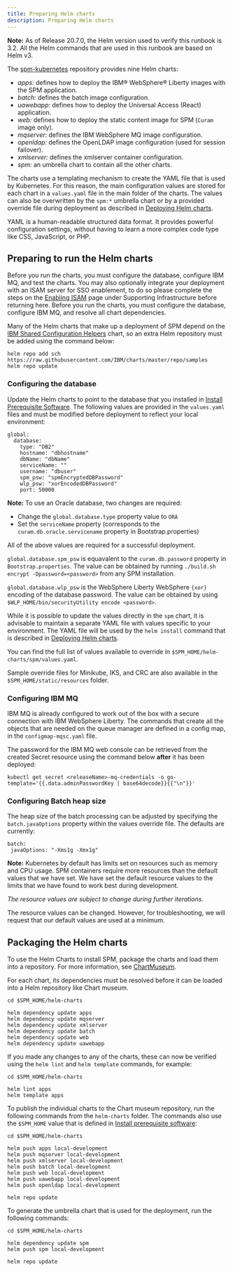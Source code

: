 ```yaml
---
title: Preparing Helm charts
description: Preparing Helm charts
---
```


<InlineNotification>

**Note:** As of Release 20.7.0, the Helm version used to verify this runbook is 3.2. All the Helm commands that are used in this runbook are based on Helm v3.

</InlineNotification>

The [spm-kubernetes](https://github.com/IBM/spm-kubernetes) repository provides nine Helm charts:

* *apps:* defines how to deploy the IBM® WebSphere® Liberty images with the SPM application.
* *batch:* defines the batch image configuration.
* *uawebapp:* defines how to deploy the Universal Access (React) application.
* *web:* defines how to deploy the static content image for SPM (`Curam` image only).
* *mqserver:* defines the IBM WebSphere MQ image configuration.
* *openldap:* defines the OpenLDAP image configuration (used for session failover).
* *xmlserver:* defines the xmlserver container configuration.
* *spm:* an umbrella chart to contain all the other charts.

The charts use a templating mechanism to create the YAML file that is used by Kubernetes.
For this reason, the main configuration values are stored for each chart in a `values.yaml` file in the main folder of the charts.
The values can also be overwritten by the `spm:*` umbrella chart or by a provided override file during deployment as described in [Deploying Helm charts](/04-deployment/hc_deployment).

YAML is a human-readable structured data format. It provides powerful configuration settings, without having to learn a more complex code type like CSS, JavaScript, or PHP.

## Preparing to run the Helm charts

Before you run the charts, you must configure the database, configure IBM MQ, and test the charts.
You may also optionally integrate your deployment with an ISAM server for SSO enablement,
to do so please complete the steps on the [Enabling ISAM](/07-supporting-infrastructure/ISAM) page under Supporting Infrastructure before returning here.
Before you run the charts, you must configure the database, configure IBM MQ, and resolve all chart dependencies.

Many of the Helm charts that make up a deployment of SPM depend on the [IBM Shared Configuration Helpers](https://github.com/IBM/charts/tree/master/samples/ibm-sch) chart, so an extra Helm repository must be added using the command below:

```shell
helm repo add sch https://raw.githubusercontent.com/IBM/charts/master/repo/samples
helm repo update
```

### Configuring the database

Update the Helm charts to point to the database that you installed in
[Install Prerequisite Software](/01-prereq/prereq).
The following values are provided in the  `values.yaml` files and must be modified before deployment to reflect your local environment:

```
global:
  database:
    type: "DB2"
    hostname: "dbhostname"
    dbName: "dbName"
    serviceName: ""
    username: "dbuser"
    spm_psw: "spmEncryptedDBPassword"
    wlp_psw: "xorEncodedDBPassword"
    port: 50000
```

<InlineNotification>

**Note:** To use an Oracle database, two changes are required:

* Change the `global.database.type` property value to `ORA`
* Set the `serviceName` property (corresponds to the `curam.db.oracle.servicename` property in Bootstrap.properties)

</InlineNotification>

All of the above values are required for a successful deployment.

`global.database.spm_psw` is equavalent to the `curam.db.password` property in `Bootstrap.properties`.
The value can be obtained by running `./build.sh encrypt -Dpassword=<password>` from any SPM installation.

`global.database.wlp_psw` is the WebSphere Liberty WebSphere `{xor}` encoding of the database password. The value can be obtained by using `$WLP_HOME/bin/securityUtility encode <password>`.

While it is possible to update the values directly in the `spm` chart, it is advisable to maintain a separate YAML file with values specific to your environment.
The YAML file will be used by the `helm install` command that is described in [Deploying Helm charts](/04-deployment/hc_deployment).

<InlineNotification>

You can find the full list of values available to override in `$SPM_HOME/helm-charts/spm/values.yaml`.

Sample override files for Minikube, IKS, and CRC are also available in the `$SPM_HOME/static/resources` folder.

</InlineNotification>

### Configuring IBM MQ

IBM MQ is already configured to work out of the box with a secure connection with IBM WebSphere Liberty.
The commands that create all the objects that are needed on the queue manager are defined in a config map, in the `configmap-mqsc.yaml` file.

The password for the IBM MQ web console can be retrieved from the created Secret resource using the command below **after** it has been deployed:

```shell
kubectl get secret <releaseName>-mq-credentials -o go-template='{{.data.adminPasswordKey | base64decode}}{{"\n"}}'
```

### Configuring Batch heap size

The heap size of the batch processing can be adjusted by specifying the `batch.javaOptions` property within the values override file. The defaults are currently:

```
batch:
 javaOptions: "-Xms1g -Xmx1g"
```

<InlineNotification>

**Note:** Kubernetes by default has limits set on resources such as memory and CPU usage. SPM containers require more resources than the default values that we have set.
We have set the default resource values to the limits that we have found to work best during development.

_The resource values are subject to change during further iterations._

The resource values can be changed. However, for troubleshooting, we will request that our default values are used at a minimum.

</InlineNotification>

## Packaging the Helm charts

To use the Helm Charts to install SPM, package the charts and load them into a repository. For more information, see [ChartMuseum](/01-prereq/chartmuseum).

For each chart, its dependencies must be resolved before it can be loaded into a Helm repository like Chart museum.

```shell
cd $SPM_HOME/helm-charts

helm dependency update apps
helm dependency update mqserver
helm dependency update xmlserver
helm dependency update batch
helm dependency update web
helm dependency update uawebapp
```

If you made any changes to any of the charts, these can now be verified using the `helm lint` and `helm template` commands, for example:

```shell
cd $SPM_HOME/helm-charts

helm lint apps
helm template apps
```

To publish the individual charts to the Chart museum repository, run the following commands from the `helm-charts` folder. The commands also use the `$SPM_HOME` value that is defined in [Install prerequisite software](/01-prereq/git):

```shell
cd $SPM_HOME/helm-charts

helm push apps local-development
helm push mqserver local-development
helm push xmlserver local-development
helm push batch local-development
helm push web local-development
helm push uawebapp local-development
helm push openldap local-development

helm repo update
```

To generate the umbrella chart that is used for the deployment, run the following commands:

```shell
cd $SPM_HOME/helm-charts

helm dependency update spm
helm push spm local-development

helm repo update
```
